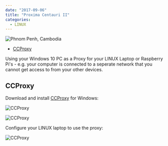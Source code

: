 ```yaml
---
date: "2017-09-06"
title: "Proxima Centauri II"
categories:
  - LINUX
---
```



![Phnom Penh, Cambodia](./photo-76834w36_4vkhjk89776s_78.png)


<!-- TOC -->

- [CCProxy](#ccproxy)

<!-- /TOC -->


Using your Windows 10 PC as a Proxy for your LINUX Laptop or Raspberry Pi's - e.g. your computer is connected to a seperate network that you cannot get access to from your other devices.


## CCProxy

Download and install [CCProxy](https://www.youngzsoft.net/ccproxy/proxy-server-download.htm) for Windows:


![CCProxy](./CCProxy_01.png)


![CCProxy](./CCProxy_02.png)



Configure your LINUX laptop to use the proxy:


![CCProxy](./CCProxy_03.png)